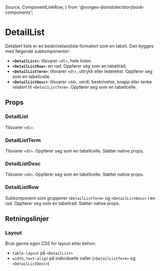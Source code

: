  Source,
  ComponentLinkRow,
} from '@norges-domstoler/storybook-components';

<Meta of={DetailListStories} />

# DetailList

<ComponentLinkRow
  docsHref="https://design.domstol.no/987b33f71/p/90ac92-detaillist"
  figmaHref="https://www.figma.com/design/ewqSDmkgqDQ5PyOsRp4V5b/DDS-Komponenter?node-id=18211-10410"
  githubHref="https://github.com/domstolene/designsystem/tree/main/packages/components/src/components/DetailList"
  storybookHref="https://domstolene.github.io/designsystem/?path=/story/dds-components-detaillist--default"
  withBottomSpacing
/>

Detaljert liste er en beskrivelsesliste formatert som en tabell. Den bygges med følgende subkomponenter:

- **`<DetailList>`**: tilsvarer `<dl>`, hele listen.
- **`<DetailListRow>`**: en rad. Oppfører seg som en tabellrad.
- **`<DetailListTerm>`**: tilsvarer `<dt>`, uttrykk eller ledetekst. Oppfører seg som en tabellcelle.
- **`<DetailListDesc>`**: tilsvarer `<dd>`, verdi, beskrivelse, knapp eller lenke relatert til `<DetailListTerm>`. Oppfører seg som en tabellcelle.

## Props

### DetailList

Tilsvarer `<dl>`.

<Canvas of={DetailListStories.Default} sourceState="shown" />
<Controls of={DetailListStories.Default} />

### DetailListTerm

Tilsvarer `<dt>`. Oppfører seg som en tabellcelle. Støtter native props.

### DetailListDesc

Tilsvarer `<dd>`. Oppfører seg som en tabellcelle. Støtter native props.

### DetailListRow

Subkomponent som grupperer `<DetailListTerm>` og `<DetailListDesc>` i en rad. Oppfører seg som en tabellrad. Støtter native props.

## Retningslinjer

### Layout

Bruk gjerne egen CSS for layout etter behov:

- `table-layout` på `<DetailList>`
- `width`, `text-align` på individuelle celler (`<DetailListTerm>` og `<DetailListDesc>`)
